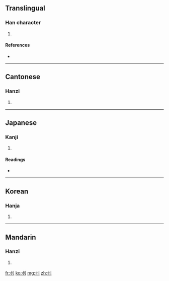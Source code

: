 ==Translingual==

===Han character===
{{Han char|rn=18|rad=刀|as=03|sn=5|four=4230<sub>0</sub>|canj=木戈中弓 (DILN)}}

# {{defn|Han}}

====References====
* {{Han ref|kx=0136.210|dkj=01870|dj=0308.010|hdz=10324.020|uh=520C|ud=21004|bh=C96B|bd=51563}}

----

==Cantonese==

===Hanzi===
{{yue-hanzi|jyut=|y=chyun2}}

# {{defn|Cantonese}}

----

==Japanese==

===Kanji===
{{ja-kanji|grade=|rs=刀03}}

# {{defn|Japanese}}

====Readings====
* {{ja-readings|on=[[そん]] (son), [[せん]] (sen)|kun=[[きる]] (kiru), [[たつ]] (tatsu), [[さく]] (saku)}}

----

==Korean==

===Hanja===
{{ko-hanja|hangeul=촌|rv=chon|mr=ch'on}}

# {{defn|Korean}}

----

==Mandarin==

===Hanzi===
{{cmn-hanzi|pin=[[cǔn]] ([[cun3]]), [[huá]] ([[hua2]]), [[huà]] ([[hua4]])|wg=ts'un<sup>3</sup>, hua<sup>2</sup>, hua<sup>4</sup>}}

# {{defn|Mandarin}}

[[fr:刌]]
[[ko:刌]]
[[mg:刌]]
[[zh:刌]]
